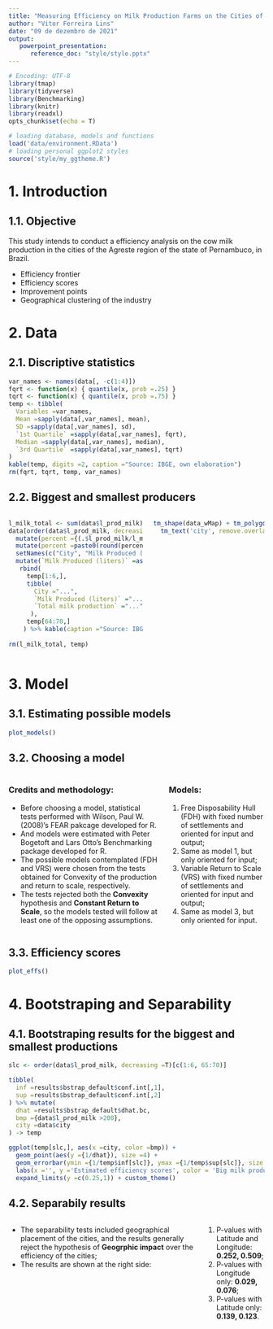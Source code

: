 ---
title: "Measuring Efficiency on Milk Production Farms on the Cities of the Agreste Region of Pernambuco"
author: "Vitor Ferreira Lins"
date: "09 de dezembro de 2021"
output: 
   powerpoint_presentation:
      reference_doc: "style/style.pptx"
---

```{r setup, include=FALSE}
# Encoding: UTF-8
library(tmap)
library(tidyverse)
library(Benchmarking)
library(knitr)
library(readxl)
opts_chunk$set(echo = T)

# loading database, models and functions
load('data/environment.RData')
# loading personal ggplot2 styles
source('style/my_ggtheme.R')
```
# 1. Introduction

## 1.1. Objective

This study intends to conduct a efficiency analysis on the cow milk production in the cities of the Agreste region of the state of Pernambuco, in Brazil.

- Efficiency frontier
- Efficiency scores
- Improvement points
- Geographical clustering of the industry

# 2. Data

## 2.1. Discriptive statistics

```{r, echo=F}
var_names <- names(data[, -c(1:4)])
fqrt <- function(x) { quantile(x, prob =.25) }
tqrt <- function(x) { quantile(x, prob =.75) }
temp <- tibble(
  Variables =var_names,
  Mean =sapply(data[,var_names], mean),
  SD =sapply(data[,var_names], sd),
  `1st Quartile` =sapply(data[,var_names], fqrt),
  Median =sapply(data[,var_names], median),
  `3rd Quartile` =sapply(data[,var_names], tqrt)
)
kable(temp, digits =2, caption ="Source: IBGE, own elaboration")
rm(fqrt, tqrt, temp, var_names)
```

## 2.2. Biggest and smallest producers

:::::::::::::: {.columns}
::: {.column}

```{r echo=F}
l_milk_total <- sum(data$l_prod_milk)
data[order(data$l_prod_milk, decreasing =T), c("city", "l_prod_milk")] %>%
  mutate(percent ={(.$l_prod_milk/l_milk_total) *100}) %>%
  mutate(percent =paste0(round(percent,2), "%")) %>%
  setNames(c("City", "Milk Produced (liters)", "Total milk production")) %>%
  mutate(`Milk Produced (liters)` =as.character(`Milk Produced (liters)`)) -> temp
   rbind(
     temp[1:6,],
     tibble(
       City ="...",
       `Milk Produced (liters)` ="...", 
       `Total milk production` ="..."
      ),
     temp[64:70,]
    ) %>% kable(caption ="Source: IBGE, own elaboration.")
   
rm(l_milk_total, temp)

```

:::
::: {.column}

```{r echo=F}
tm_shape(data_wMap) + tm_polygons("l_prod_milk", palette ="Blues") +
  tm_text('city', remove.overlap =T)
```

:::
::::::::::::::

# 3. Model

## 3.1. Estimating possible models

```{r echo=F, fig.width=12}
plot_models()
```

## 3.2. Choosing a model

:::::::::::::: {.columns}
::: {.column}
### Credits and methodology:

- Before choosing a model, statistical tests performed with Wilson, Paul W. (2008)'s FEAR pakcage developed for R.
- And models were estimated with Peter Bogetoft and Lars Otto's Benchmarking package developed for R.
- The possible models contemplated (FDH and VRS) were chosen from the tests obtained for Convexity of the production and return to scale, respectively.
- The tests rejected both the **Convexity** hypothesis and **Constant Return to Scale**, so the models tested will follow at least one of the opposing assumptions.
:::
::: {.column}
### Models:

1. Free Disposability Hull (FDH) with fixed number of settlements and oriented for input and output;
2. Same as model 1, but only oriented for input;
3. Variable Return to Scale (VRS) with fixed number of settlements and oriented for input and output;
4. Same as model 3, but only oriented for input.
:::
::::::::::::::

## 3.3. Efficiency scores

``` {r fig.width=12, echo=F, fig.height =7}
plot_effs()
```

# 4. Bootstraping and Separability

## 4.1. Bootstraping results for the biggest and smallest productions
```{r fig.width=12, echo=F, fig.height =7}
slc <- order(data$l_prod_milk, decreasing =T)[c(1:6, 65:70)]

tibble(
  inf =results$bstrap_default$conf.int[,1],
  sup =results$bstrap_default$conf.int[,2]
) %>% mutate(
  dhat =results$bstrap_default$dhat.bc,
  bmp ={data$l_prod_milk >200},
  city =data$city
) -> temp

ggplot(temp[slc,], aes(x =city, color =bmp)) + 
  geom_point(aes(y ={1/dhat}), size =4) +
  geom_errorbar(ymin ={1/temp$inf[slc]}, ymax ={1/temp$sup[slc]}, size =1.2) +
  labs(x ='', y ='Estimated efficiency scores', color = 'Big milk producer') +
  expand_limits(y =c(0.25,1)) + custom_theme()
```

## 4.2. Separabily results

:::::::::::::: {.columns}
::: {.column}
- The separability tests included geographical placement of the cities, and the results generally reject the hypothesis of **Geogrphic impact** over the efficiency of the cities;
- The results are shown at the right side:
:::
::: {.column}
1. P-values with Latitude and Longitude:
**0.252, 0.509**;
2. P-values with Longitude only:
**0.029, 0.076**;
3. P-values with Latitude only:
**0.139, 0.123**.
:::
::::::::::::::
